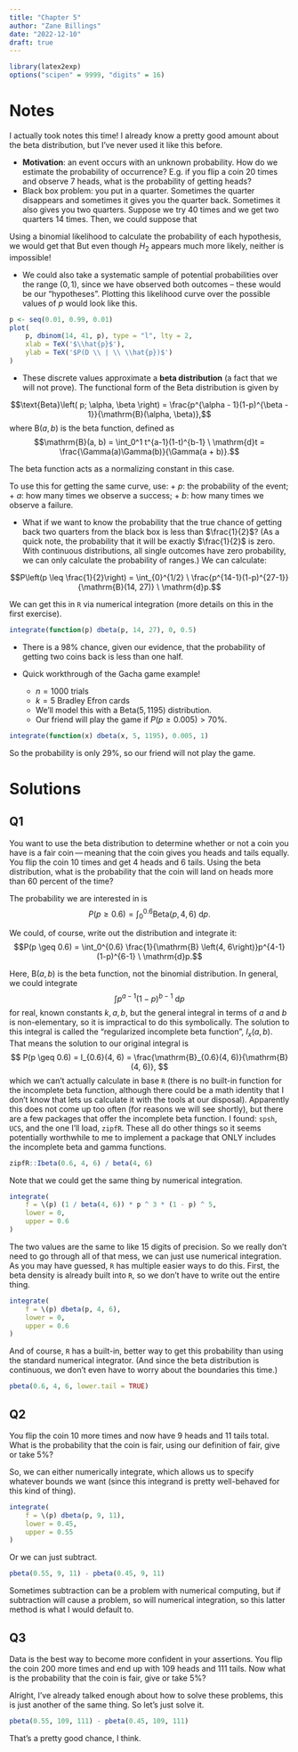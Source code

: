 ```yaml
---
title: "Chapter 5"
author: "Zane Billings"
date: "2022-12-10"
draft: true
---
```


```r
library(latex2exp)
options("scipen" = 9999, "digits" = 16)
```

# Notes

I actually took notes this time! I already know a pretty good amount about the
beta distribution, but I've never used it like this before.

* **Motivation**: an event occurs with an unknown probability. How do we
estimate the probability of occurrence? E.g. if you flip a coin 20 times and
observe 7 heads, what is the probability of getting heads?
* Black box problem: you put in a quarter. Sometimes the quarter disappears and
sometimes it gives you the quarter back. Sometimes it also gives you two
quarters. Suppose we try 40 times and we get two quarters 14 times. Then, we
could suppose that

\begin{align*}
H_1 &: P(\text{two quarters}) = \frac{1}{2} \text{ and} \\
H_2 &: P(\text{two quarters}) = \frac{14}{41}.
\end{align*}

Using a binomial likelihood to calculate the probability of each hypothesis,
we would get that
\begin{align*}
P(D \mid H_1) &= \mathcal{B}\left(14 \mid 41, \frac{1}{2}\right) \approx 0.016, \\
P(D \mid H_2) &= \mathcal{B}\left(14 \mid 41, \frac{14}{41}\right) \approx 0.130, \text{ and therefore} \\
\frac{P(D \mid H_2)}{P(D \mid H_1)} &\approx 8.125.
\end{align*}
But even though $H_2$ appears much more likely, neither is impossible!

* We could also take a systematic sample of potential probabilities over the
range $(0, 1)$, since we have observed both outcomes -- these would be our
"hypotheses". Plotting this likelihood curve over the possible values of $p$
would look like this.

```r
p <- seq(0.01, 0.99, 0.01)
plot(
	p, dbinom(14, 41, p), type = "l", lty = 2,
	xlab = TeX('$\\hat{p}$'),
	ylab = TeX('$P(D \\ | \\ \\hat{p})$')
)
```

* These discrete values approximate a **beta distribution** (a fact that we
will not prove). The functional form of the Beta distribution is given by

$$\text{Beta}\left( p; \alpha, \beta \right) = \frac{p^{\alpha - 1}(1-p)^{\beta - 1}}{\mathrm{B}(\alpha, \beta)},$$
where $\mathrm{B}(a, b)$ is the beta function, defined as
$$\mathrm{B}(a, b) = \int_0^1 t^{a-1}(1-t)^{b-1} \ \mathrm{d}t =
\frac{\Gamma(a)\Gamma(b)}{\Gamma(a + b)}.$$

The beta function acts as a normalizing constant in this case.

To use this for getting the same curve, use:
  + $p$: the probability of the event;
  + $a$: how many times we observe a success;
  + $b$: how many times we observe a failure.

* What if we want to know the probability that the true chance of getting back
two quarters from the black box is less than $\frac{1}{2}$? (As a quick note,
the probability that it will be exactly $\frac{1}{2}$ is zero. With
continuous distributions, all single outcomes have zero probability, we can
only calculate the probability of ranges.) We can calculate:

$$P\left(p \leq \frac{1}{2}\right) = \int_{0}^{1/2} \
\frac{p^{14-1}(1-p)^{27-1}}{\mathrm{B}(14, 27)} \
\mathrm{d}p.$$

We can get this in `R` via numerical integration (more details on this in
the first exercise).

```r
integrate(function(p) dbeta(p, 14, 27), 0, 0.5)
```

* There is a 98\% chance, given our evidence, that the probability of getting
two coins back is less than one half.

* Quick workthrough of the Gacha game example!

  + $n = 1000$ trials
  + $k = 5$ Bradley Efron cards
  + We'll model this with a $\mathrm{Beta}(5, 1195)$ distribution.
  + Our friend will play the game if $P(p \geq 0.005) > 70\%$.

```r
integrate(function(x) dbeta(x, 5, 1195), 0.005, 1)
```

So the probability is only $29\%$, so our friend will not play the game.

# Solutions

## Q1

::: {.callout-note appearance="simple"}

You want to use the beta distribution to determine whether or not a coin you
have is a fair coin — meaning that the coin gives you heads and tails equally.
You flip the coin 10 times and get 4 heads and 6 tails. Using the beta
distribution, what is the probability that the coin will land on heads more than
60 percent of the time?

:::

The probability we are interested in is
$$P(p \geq 0.6) = \int_0^{0.6} \mathrm{Beta}(p, 4, 6) \ \mathrm{d}p.$$

We could, of course, write out the distribution and integrate it:
$$P(p \geq 0.6) = \int_0^{0.6}  \frac{1}{\mathrm{B} \left(4, 6\right)}p^{4-1}(1-p)^{6-1} \ \mathrm{d}p.$$

Here, $\mathrm{B}(a, b)$ is the beta function, not the binomial distribution.
In general, we could integrate
$$\int p^{a - 1}(1-p)^{b - 1} \ \mathrm{d}p $$
for real, known constants $k, a, b$, but the general integral in terms of $a$
and $b$ is non-elementary, so it is impractical to do this symbolically. The
solution to this integral is called the "regularized incomplete beta function",
$I_x(a, b).$ That means the solution to our original integral is
$$ P(p \geq 0.6) = I_{0.6}(4, 6) = \frac{\mathrm{B}_{0.6}(4, 6)}{\mathrm{B}(4, 6)}, $$
which we can't actually calculate in base `R` (there is no built-in function for
the incomplete beta function, although there could be a math identity that
I don't know that lets us calculate it with the tools at our disposal).
Apparently this does not come up too often (for reasons we will see shortly),
but there are a few packages that offer the incomplete beta function.
I found: `spsh`, `UCS`, and the one I'll load, `zipfR`. These all do other
things so it seems potentially worthwhile to me to implement a package that
ONLY includes the incomplete beta and gamma functions.

```r
zipfR::Ibeta(0.6, 4, 6) / beta(4, 6)
```

Note that we could get the same thing by numerical integration.

```r
integrate(
	f = \(p) (1 / beta(4, 6)) * p ^ 3 * (1 - p) ^ 5,
	lower = 0,
	upper = 0.6
)
```

The two values are the same to like 15 digits of precision. So we really don't
need to go through all of that mess, we can just use numerical integration.
As you may have guessed, `R` has multiple easier ways to do this. First, the
beta density is already built into `R`, so we don't have to write out the
entire thing.

```r
integrate(
	f = \(p) dbeta(p, 4, 6),
	lower = 0,
	upper = 0.6
)
```

And of course, `R` has a built-in, better way to get this probability than
using the standard numerical integrator. (And since the beta distribution
is continuous, we don't even have to worry about the boundaries this time.)

```r
pbeta(0.6, 4, 6, lower.tail = TRUE)
```

## Q2

::: {.callout-note appearance="simple"}

You flip the coin 10 more times and now have 9 heads and 11 tails total. What is
the probability that the coin is fair, using our definition of fair, give or
take 5\%?

:::

So, we can either numerically integrate, which allows us to specify whatever
bounds we want (since this integrand is pretty well-behaved for this kind
of thing).

```r
integrate(
	f = \(p) dbeta(p, 9, 11),
	lower = 0.45,
	upper = 0.55
)
```

Or we can just subtract.

```r
pbeta(0.55, 9, 11) - pbeta(0.45, 9, 11)
```

Sometimes subtraction can be a problem with numerical computing, but if
subtraction will cause a problem, so will numerical integration, so this
latter method is what I would default to.

## Q3

::: {.callout-note appearance="simple"}

Data is the best way to become more confident in your assertions. You flip
the coin 200 more times and end up with 109 heads and 111 tails. Now what is
the probability that the coin is fair, give or take 5\%?

:::

Alright, I've already talked enough about how to solve these problems,
this is just another of the same thing. So let's just solve it.

```r
pbeta(0.55, 109, 111) - pbeta(0.45, 109, 111)
```

That's a pretty good chance, I think.


<!-- end of file -->
